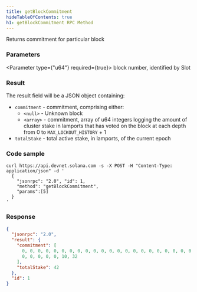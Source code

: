 ```yaml
---
title: getBlockCommitment
hideTableOfContents: true
h1: getBlockCommitment RPC Method
---
```


Returns commitment for particular block

<DocSideBySide>

<DocLeftSide>

### Parameters

<Parameter type={"u64"} required={true}>
  block number, identified by Slot
</Parameter>

### Result

The result field will be a JSON object containing:

- `commitment` - commitment, comprising either:
  - `<null>` - Unknown block
  - `<array>` - commitment, array of u64 integers logging the amount of cluster
    stake in lamports that has voted on the block at each depth from 0 to
    `MAX_LOCKOUT_HISTORY` + 1
- `totalStake` - total active stake, in lamports, of the current epoch

</DocLeftSide>

<DocRightSide>

### Code sample

```shell
curl https://api.devnet.solana.com -s -X POST -H "Content-Type: application/json" -d '
  {
    "jsonrpc": "2.0", "id": 1,
    "method": "getBlockCommitment",
    "params":[5]
  }
'
```

### Response

```json
{
  "jsonrpc": "2.0",
  "result": {
    "commitment": [
      0, 0, 0, 0, 0, 0, 0, 0, 0, 0, 0, 0, 0, 0, 0, 0, 0, 0, 0, 0, 0, 0, 0, 0, 0,
      0, 0, 0, 0, 0, 10, 32
    ],
    "totalStake": 42
  },
  "id": 1
}
```

</DocRightSide>
</DocSideBySide>
